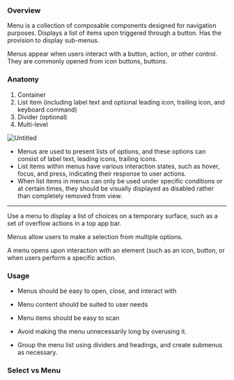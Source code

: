 

<Meta of={MenuStories} />


### Overview

Menu is a collection of composable components designed for navigation purposes. Displays a list of items upon triggered through a button. Has the provision to display sub-menus.

Menus appear when users interact with a button, action, or other control. They are commonly opened from icon buttons, buttons.

### Anatomy

1. Container
2. List item (including label text and optional leading icon, trailing icon, and keyboard command)
3. Divider (optional)
4. Multi-level

![Untitled](https://s3-us-west-2.amazonaws.com/secure.notion-static.com/ba597634-9852-4559-ad0f-b0fed93c1efb/Untitled.png)

- Menus are used to present lists of options, and these options can consist of label text, leading icons, trailing icons.
- List items within menus have various interaction states, such as hover, focus, and press, indicating their response to user actions.
- When list items in menus can only be used under specific conditions or at certain times, they should be visually displayed as disabled rather than completely removed from view.

---

Use a menu to display a list of choices on a temporary surface, such as a set of overflow actions in a top app bar.

Menus allow users to make a selection from multiple options.

A menu opens upon interaction with an element (such as an icon, button, or when users perform a specific action.

### Usage

- Menus should be easy to open, close, and interact with
- Menu content should be suited to user needs
- Menu items should be easy to scan

- Avoid making the menu unnecessarily long by overusing it.
- Group the menu list using dividers and headings, and create submenus as necessary.

### Select vs Menu
